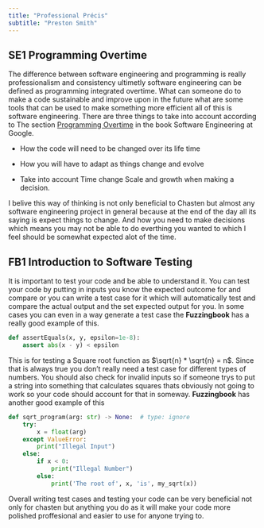 ```yaml
---
title: "Professional Précis"
subtitle: "Preston Smith"
---
```


## SE1 Programming Overtime

The difference between software engineering and programming is really professionalism and
consistency ultimetly software engineering can be defined as programming integrated overtime.
What can someone do to make a code sustainable and improve upon in the future what are some
tools that can be used to make something more efficient all of this is software engineering.
There are three things to take into account according to The section [Programming Overtime](https://abseil.io/resources/swe-book/html/pr01.html#programming_over_time)
in the book Software Engineering at Google.

- How the code will need to be changed over its life time

- How you will have to adapt as things change and evolve

- Take into account Time change Scale and growth when making a decision.

I belive this way of thinking is not only beneficial to Chasten but almost any software
engineering project in general because at the end of the day all its saying is expect things
to change. And how you need to make decisions which means you may not be able to do everthing
you wanted to which I feel should be somewhat expected alot of the time.

## FB1 Introduction to Software Testing

It is important to test your code and be able to understand it. You can test your code by
putting in inputs you know the expected outcome for and compare or you can write a test
case for it which will automatically test and compare the actual output and the set expected
output for you. In some cases you can even in a way generate a test case the **Fuzzingbook**
has a really good example of this.

```python
def assertEquals(x, y, epsilon=1e-8):
    assert abs(x - y) < epsilon
```
This is for testing a Square root function as $\sqrt{n} * \sqrt{n} = n$.
Since that is always true you don't really need a test case for different types
of numbers. You should also check for invalid inputs so if someone trys to put
a string into something that calculates squares thats obviously not going to
work so your code should account for that in someway. **Fuzzingbook** has another
good example of this

```python
def sqrt_program(arg: str) -> None:  # type: ignore
    try:
        x = float(arg)
    except ValueError:
        print("Illegal Input")
    else:
        if x < 0:
            print("Illegal Number")
        else:
            print('The root of', x, 'is', my_sqrt(x))
```

Overall writing test cases and testing your code can be very beneficial not only
for chasten but anything you do as it will make your code more polished proffesional
and easier to use for anyone trying to.

